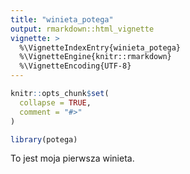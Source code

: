 ```yaml
---
title: "winieta_potega"
output: rmarkdown::html_vignette
vignette: >
  %\VignetteIndexEntry{winieta_potega}
  %\VignetteEngine{knitr::rmarkdown}
  %\VignetteEncoding{UTF-8}
---
```


```r
knitr::opts_chunk$set(
  collapse = TRUE,
  comment = "#>"
)
```

```r
library(potega)
```

To jest moja pierwsza winieta.

